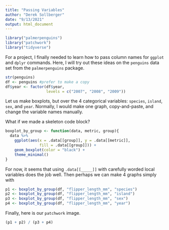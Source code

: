 ```yaml
---
title: "Passing Variables"
author: "Derek Sollberger"
date: "9/13/2021"
output: html_document
---
```


```r
library("palmerpenguins")
library("patchwork")
library("tidyverse")
```

For a project, I finally needed to learn how to pass column names for `ggplot` and `dplyr` commands.  Here, I will try out these ideas on the `penguins` data set from the `palmerpenguins` package.

```r
str(penguins)
df <- penguins #prefer to make a copy
df$year <- factor(df$year,
                  levels = c("2007", "2008", "2009"))
```

Let us make boxplots, but over the 4 categorical variables: `species`, `island`, `sex`, and `year`.  Normally, I would make one graph, copy-and-paste, and change the variable names manually.

What if we made a skeleton code block?

```r
boxplot_by_group <- function(data, metric, group){
  data %>%
    ggplot(aes(x = .data[[group]], y = .data[[metric]],
               fill = .data[[group]])) +
    geom_boxplot(color = "black") +
    theme_minimal()
}
```

For now, it seems that using `.data[[_____]]` with carefully worded local variables does the job well.  Then perhaps we can make 4 graphs simply with

```r
p1 <- boxplot_by_group(df, "flipper_length_mm", "species")
p2 <- boxplot_by_group(df, "flipper_length_mm", "island")
p3 <- boxplot_by_group(df, "flipper_length_mm", "sex")
p4 <- boxplot_by_group(df, "flipper_length_mm", "year")
```

Finally, here is our `patchwork` image.

```r
(p1 + p2) / (p3 + p4)
```

